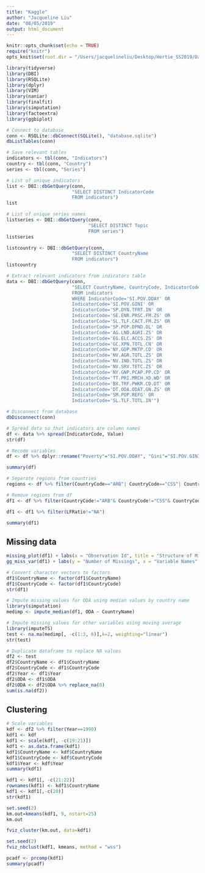 ```yaml
---
title: "Kaggle"
author: "Jacqueline Liu"
date: "08/05/2019"
output: html_document
---
```


```r
knitr::opts_chunk$set(echo = TRUE)
require("knitr")
opts_knit$set(root.dir = "/Users/jacquelineliu/Desktop/Hertie_SS2019/Data Science/DataScience/")
```

```r
library(tidyverse)
library(DBI)
library(RSQLite)
library(dplyr)
library(VIM)
library(naniar)
library(finalfit)
library(simputation)
library(factoextra)
library(ggbiplot)
```

```r
# Connect to database
conn <- RSQLite::dbConnect(SQLite(), "database.sqlite")
dbListTables(conn)
```

```r
# Save relevant tables
indicators <- tbl(conn, "Indicators")
country <- tbl(conn, "Country")
series <- tbl(conn, "Series")
```

```r
# List of unique indicators 
list <- DBI::dbGetQuery(conn, 
                        "SELECT DISTINCT IndicatorCode
                        FROM indicators")
list
```


```r
# List of unique series names
listseries <- DBI::dbGetQuery(conn,
                              "SELECT DISTINCT Topic
                              FROM series")
listseries
```

```r
listcountry <- DBI::dbGetQuery(conn, 
                        "SELECT DISTINCT CountryName 
                        FROM indicators")
listcountry
```


```r
# Extract relevant indicators from indicators table
data <- DBI::dbGetQuery(conn, 
                        "SELECT CountryName, CountryCode, IndicatorCode, Year, Value
                        FROM indicators
                        WHERE IndicatorCode='SI.POV.DDAY' OR
                        IndicatorCode='SI.POV.GINI' OR
                        IndicatorCode='SP.DYN.TFRT.IN' OR
                        IndicatorCode='SE.ENR.PRSC.FM.ZS' OR
                        IndicatorCode='SL.TLF.CACT.FM.ZS' OR
                        IndicatorCode='SP.POP.DPND.OL' OR
                        IndicatorCode='AG.LND.AGRI.ZS' OR
                        IndicatorCode='EG.ELC.ACCS.ZS' OR
                        IndicatorCode='GC.XPN.TOTL.CN' OR
                        IndicatorCode='NY.GDP.MKTP.CD' OR
                        IndicatorCode='NV.AGR.TOTL.ZS' OR
                        IndicatorCode='NV.IND.TOTL.ZS' OR
                        IndicatorCode='NV.SRV.TETC.ZS' OR
                        IndicatorCode='NY.GNP.PCAP.PP.CD' OR
                        IndicatorCode='TT.PRI.MRCH.XD.WD' OR
                        IndicatorCode='BX.TRF.PWKR.CD.DT' OR
                        IndicatorCode='DT.ODA.ODAT.GN.ZS' OR
                        IndicatorCode='SM.POP.REFG' OR
                        IndicatorCode='SL.TLF.TOTL.IN'")
```

```r
# Disconnect from database
dbDisconnect(conn)
```


```r
# Spread data so that indicators are column names
df <- data %>% spread(IndicatorCode, Value)
str(df)
```

```r
# Recode variables
df <- df %>% dplyr::rename("Poverty"="SI.POV.DDAY", "Gini"="SI.POV.GINI", "Fertility" = "SP.DYN.TFRT.IN", "School"="SE.ENR.PRSC.FM.ZS", "LFRatio"="SL.TLF.CACT.FM.ZS", "DependencyOld"="SP.POP.DPND.OL", "AgriLand"="AG.LND.AGRI.ZS", "Electricity"="EG.ELC.ACCS.ZS", "GDP"="NY.GDP.MKTP.CD","AgriValue"="NV.AGR.TOTL.ZS", "IndValue"="NV.IND.TOTL.ZS", "ServValue"="NV.SRV.TETC.ZS", "GNIpc"="NY.GNP.PCAP.PP.CD", "GovExpense"="GC.XPN.TOTL.CN", "NetBarter"="TT.PRI.MRCH.XD.WD", "Remittance"="BX.TRF.PWKR.CD.DT", "ODA"="DT.ODA.ODAT.GN.ZS", "Refugee"="SM.POP.REFG", "PopTotal"="SL.TLF.TOTL.IN")
```

```r
summary(df)
```

```r
# Separate regions from countries
regions <- df %>% filter(CountryCode=="ARB"| CountryCode=="CSS"| CountryCode=="EAS"| CountryCode=="EAP"| CountryCode=="EMU"|CountryCode=="ECS"|CountryCode=="ECA"|CountryCode=="EUU"|CountryCode=="FCS"|CountryCode=="HPC"|CountryCode=="HIC"|CountryCode=="NOC"|CountryCode=="OEC"|CountryCode=="LCN"|CountryCode=="LAC"|CountryCode=="LDC"|CountryCode=="LMY"|CountryCode=="LIC"|CountryCode=="LMC"|CountryCode=="MEA"|CountryCode=="MNA"|CountryCode=="MIC"|CountryCode=="NAC"|CountryCode=="OED"|CountryCode=="OSS"|CountryCode=="PSS"|CountryCode=="SST"|CountryCode=="SAS"|CountryCode=="SSF"|CountryCode=="SSA"|CountryCode=="UMC"|CountryCode=="WLD")

# Remove regions from df
df1 <- df %>% filter(CountryCode!="ARB"& CountryCode!="CSS"& CountryCode!="EAS"& CountryCode!="EAP"& CountryCode!="EMU"&CountryCode!="ECS"&CountryCode!="ECA"&CountryCode!="EUU"&CountryCode!="FCS"&CountryCode!="HPC"&CountryCode!="HIC"&CountryCode!="NOC"&CountryCode!="OEC"&CountryCode!="LCN"&CountryCode!="LAC"&CountryCode!="LDC"&CountryCode!="LMY"&CountryCode!="LIC"&CountryCode!="LMC"&CountryCode!="MEA"&CountryCode!="MNA"&CountryCode!="MIC"&CountryCode!="NAC"&CountryCode!="OED"&CountryCode!="OSS"&CountryCode!="PSS"&CountryCode!="SST"&CountryCode!="SAS"&CountryCode!="SSF"&CountryCode!="SSA"&CountryCode!="UMC"&CountryCode!="WLD")
```

```r
df1 <- df1 %>% filter(LFRatio!="NA")
```




```r
summary(df1)
```

## Missing data



```r
missing_plot(df1) + labs(x = "Observation Id", title = "Structure of Missings", subtitle = "Missings are more common for some variables and observations") + theme(axis.text.y = element_text(size = 4))
gg_miss_var(df1) + labs(y = "Number of Missings", x = "Variable Names", title = "Number of Missings in each Variable", subtitle = "There is a significant amount of missings in some variables") + theme(axis.text.y = element_text(size = 3))
```

```r
# Convert character vectors to factors
df1$CountryName <- factor(df1$CountryName)
df1$CountryCode <- factor(df1$CountryCode)
str(df1)
```

```r
# Impute missing values for ODA using median values by country name
library(simputation)
medimp <- impute_median(df1, ODA ~ CountryName)
```

```r
# Impute missing values for other variables using moving average 
library(imputeTS)
test <- na.ma(medimp[, -c(1:3, 6)],k=2, weighting="linear")
str(test)
```

```r
# Duplicate dataframe to replace NA values
df2 <- test
df2$CountryName <- df1$CountryName
df2$CountryCode <- df1$CountryCode
df2$Year <- df1$Year
df2$ODA <- df1$ODA
df2$ODA <- df2$ODA %>% replace_na(0)
sum(is.na(df2))
```


## Clustering 

```r
# Scale variables 
kdf <- df2 %>% filter(Year==1990)
kdf1 <- kdf
kdf1 <- scale(kdf[, -c(19:21)])
kdf1 <- as.data.frame(kdf1)
kdf1$CountryName <- kdf$CountryName
kdf1$CountryCode <- kdf$CountryCode
kdf1$Year <- kdf$Year
summary(kdf1)
```

```r
kdf1 <- kdf1[, -c(21:22)]
rownames(kdf1) <- kdf1$CountryName
kdf1 <- kdf1[,-c(20)]
str(kdf1)
```


```r
set.seed(2)
km.out=kmeans(kdf1, 9, nstart=25)
km.out
```


```r
fviz_cluster(km.out, data=kdf1)
```

```r
set.seed(2)
fviz_nbclust(kdf1, kmeans, method = "wss")
```


```r
pcadf <- prcomp(kdf1)
summary(pcadf)
```






